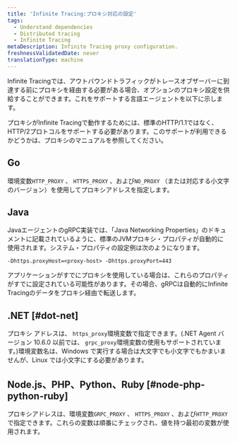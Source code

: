 ```yaml
---
title: 'Infinite Tracing:プロキシ対応の設定'
tags:
  - Understand dependencies
  - Distributed tracing
  - Infinite Tracing
metaDescription: Infinite Tracing proxy configuration.
freshnessValidatedDate: never
translationType: machine
---
```


Infinite Tracingでは、アウトバウンドトラフィックがトレースオブザーバーに到達する前にプロキシを経由する必要がある場合、オプションのプロキシ設定を供給することができます。これをサポートする言語エージェントを以下に示します。

<Callout variant="important">
  プロキシがInfinite Tracingで動作するためには、標準のHTTP/1.1ではなく、HTTP/2プロトコルをサポートする必要があります。このサポートが利用できるかどうかは、プロキシのマニュアルを参照してください。
</Callout>

## Go

環境変数`HTTP_PROXY` 、 `HTTPS_PROXY` 、および`NO_PROXY` （または対応する小文字のバージョン）を使用してプロキシアドレスを指定します。

## Java

JavaエージェントのgRPC実装では、「Java Networking Properties」のドキュメントに記載されているように、標準のJVMプロキシ・プロパティが自動的に使用されます。システム・プロパティの設定例は次のようになります。

```
-Dhttps.proxyHost=<proxy-host> -Dhttps.proxyPort=443
```

アプリケーションがすでにプロキシを使用している場合は、これらのプロパティがすでに設定されている可能性があります。その場合、gRPCは自動的にInfinite Tracingのデータをプロキシ経由で転送します。

## .NET [#dot-net]

プロキシ アドレスは、 `https_proxy`環境変数で指定できます。(.NET Agent バージョン 10.6.0 以前では、 `grpc_proxy`環境変数の使用もサポートされています。)環境変数名は、Windows で実行する場合は大文字でも小文字でもかまいませんが、Linux では小文字にする必要があります。

## Node.js、PHP、Python、Ruby [#node-php-python-ruby]

プロキシアドレスは、環境変数`GRPC_PROXY` 、 `HTTPS_PROXY` 、および`HTTP_PROXY`で指定できます。これらの変数は順番にチェックされ、値を持つ最初の変数が使用されます。